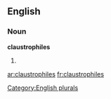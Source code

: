 
==English==

===Noun===
'''claustrophiles'''

# {{plural of|[[claustrophile]]}}

[[Category:English plurals]]

[[ar:claustrophiles]]
[[fr:claustrophiles]]